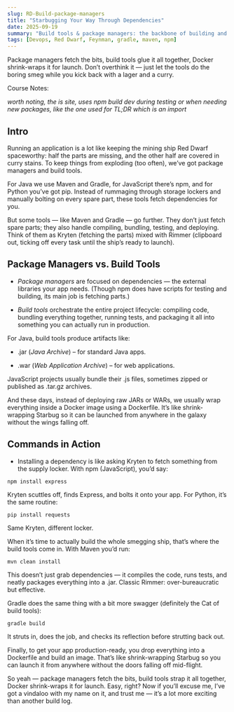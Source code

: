 ```yaml
---
slug: RD-Build-package-managers
title: "Starbugging Your Way Through Dependencies"
date: 2025-09-19
summary: "Build tools & package managers: the backbone of building and shipping apps"
tags: [Devops, Red Dwarf, Feynman, gradle, maven, npm]
---
```


<TLDR>

Package managers fetch the bits, build tools glue it all together, Docker shrink-wraps it for launch. Don’t overthink it — just let the tools do the boring smeg while you kick back with a lager and a curry.

Course Notes: <RepoLink href="https://github.com/jadedjelly/Nana_Devops_BC/blob/main/notes/4-build-package-manager.md" />

_worth noting, the is site, uses _npm build dev_ during testing or when needing new packages, like the one used for TL;DR which is an import_
</TLDR>

## Intro

Running an application is a lot like keeping the mining ship Red Dwarf spaceworthy: half the parts are missing, and the other half are covered in curry stains. To keep things from exploding (too often), we’ve got package managers and build tools.

For Java we use Maven and Gradle, for JavaScript there’s npm, and for Python you’ve got pip. Instead of rummaging through storage lockers and manually bolting on every spare part, these tools fetch dependencies for you.

But some tools — like Maven and Gradle — go further. They don’t just fetch spare parts; they also handle compiling, bundling, testing, and deploying. Think of them as Kryten (fetching the parts) mixed with Rimmer (clipboard out, ticking off every task until the ship’s ready to launch).

## Package Managers vs. Build Tools

* _Package managers_ are focused on dependencies — the external libraries your app needs. (Though npm does have scripts for testing and building, its main job is fetching parts.)

* _Build tools_ orchestrate the entire project lifecycle: compiling code, bundling everything together, running tests, and packaging it all into something you can actually run in production.

For Java, build tools produce artifacts like:

* .jar (_Java Archive_) – for standard Java apps.

* .war (_Web Application Archive_) – for web applications.

JavaScript projects usually bundle their .js files, sometimes zipped or published as .tar.gz archives.

And these days, instead of deploying raw JARs or WARs, we usually wrap everything inside a Docker image using a Dockerfile. It’s like shrink-wrapping Starbug so it can be launched from anywhere in the galaxy without the wings falling off.

## Commands in Action

* Installing a dependency is like asking Kryten to fetch something from the supply locker. With npm (JavaScript), you’d say:

```console
npm install express
```

Kryten scuttles off, finds Express, and bolts it onto your app. For Python, it’s the same routine:

```console
pip install requests
```
Same Kryten, different locker.

When it’s time to actually build the whole smegging ship, that’s where the build tools come in. With Maven you’d run:
```console
mvn clean install
```

This doesn’t just grab dependencies — it compiles the code, runs tests, and neatly packages everything into a .jar. Classic Rimmer: over-bureaucratic but effective.

Gradle does the same thing with a bit more swagger (definitely the Cat of build tools):
```console
gradle build
```

It struts in, does the job, and checks its reflection before strutting back out.

Finally, to get your app production-ready, you drop everything into a Dockerfile and build an image. That’s like shrink-wrapping Starbug so you can launch it from anywhere without the doors falling off mid-flight.

So yeah — package managers fetch the bits, build tools strap it all together, Docker shrink-wraps it for launch. Easy, right? Now if you’ll excuse me, I’ve got a vindaloo with my name on it, and trust me — it’s a lot more exciting than another build log.